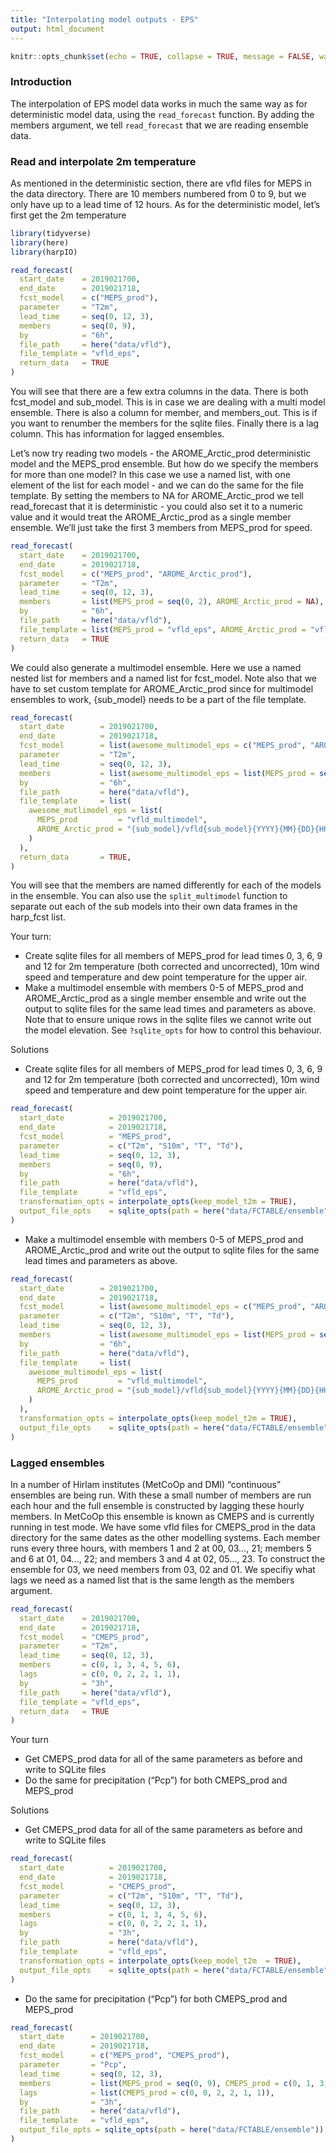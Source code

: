 ```yaml
---
title: "Interpolating model outputs - EPS"
output: html_document
---
```

  
```r
knitr::opts_chunk$set(echo = TRUE, collapse = TRUE, message = FALSE, warning = FALSE)
```

### Introduction
The interpolation of EPS model data works in much the same way as for deterministic model data, using the `read_forecast` function. By adding the members argument, we tell `read_forecast` that we are reading ensemble data. 


### Read and interpolate 2m temperature
As mentioned in the deterministic section, there are vfld files for MEPS in the data directory. There are 10 members numbered from 0 to 9, but we only have up to a lead time of 12 hours. As for the deterministic model, let's first get the 2m temperature
```r
library(tidyverse)
library(here)
library(harpIO)

read_forecast(
  start_date    = 2019021700,           
  end_date      = 2019021718,           
  fcst_model    = c("MEPS_prod"),  
  parameter     = "T2m",                
  lead_time     = seq(0, 12, 3), 
  members       = seq(0, 9), 
  by            = "6h",                
  file_path     = here("data/vfld"),    
  file_template = "vfld_eps",
  return_data   = TRUE                  
)
```

You will see that there are a few extra columns in the data. There is both fcst_model and sub_model. This is in case we are dealing with a multi model ensemble. There is also a column for member, and members_out. This is if you want to renumber the members for the sqlite files. Finally there is a lag column. This has information for lagged ensembles. 

Let's now try reading two models - the AROME_Arctic_prod deterministic model and the MEPS_prod ensemble. But how do we specify the members for more than one model? In this case we use a named list, with one element of the list for each model - and we can do the same for the file template. By setting the members to NA for AROME_Arctic_prod we tell read_forecast that it is deterministic - you could also set it to a numeric value and it would treat the AROME_Arctic_prod as a single member ensemble. We'll just take the first 3 members from MEPS_prod for speed. 
```r
read_forecast(
  start_date    = 2019021700,           
  end_date      = 2019021718,           
  fcst_model    = c("MEPS_prod", "AROME_Arctic_prod"),  
  parameter     = "T2m",                
  lead_time     = seq(0, 12, 3), 
  members       = list(MEPS_prod = seq(0, 2), AROME_Arctic_prod = NA), 
  by            = "6h",                
  file_path     = here("data/vfld"),    
  file_template = list(MEPS_prod = "vfld_eps", AROME_Arctic_prod = "vfld"),
  return_data   = TRUE                  
)
```

We could also generate a multimodel ensemble. Here we use a named nested list for members and a named list for fcst_model. Note also that we have to set custom template for AROME_Arctic_prod since for multimodel ensembles to work, {sub_model} needs to be a part of the file template. 
```r
read_forecast(
  start_date        = 2019021700,           
  end_date          = 2019021718,           
  fcst_model        = list(awesome_multimodel_eps = c("MEPS_prod", "AROME_Arctic_prod")),  
  parameter         = "T2m",                
  lead_time         = seq(0, 12, 3), 
  members           = list(awesome_multimodel_eps = list(MEPS_prod = seq(0, 2), AROME_Arctic_prod = 0)), 
  by                = "6h",                
  file_path         = here("data/vfld"),    
  file_template     = list(
    awesome_mutlimodel_eps = list(
      MEPS_prod         = "vfld_multimodel", 
      AROME_Arctic_prod = "{sub_model}/vfld{sub_model}{YYYY}{MM}{DD}{HH}{LDT2}"
    )
  ),
  return_data       = TRUE, 
)
```

You will see that the members are named differently for each of the models in the ensemble. You can also use the `split_multimodel` function to separate out each of the sub models into their own data frames in the harp_fcst list. 

Your turn:

* Create sqlite files for all members of MEPS_prod for lead times 0, 3, 6, 9 and 12 for 2m temperature (both corrected and uncorrected), 10m wind speed and temperature and dew point temperature for the upper air.
* Make a multimodel ensemble with members 0-5 of MEPS_prod and AROME_Arctic_prod as a single member ensemble and write out the output to sqlite files for the same lead times and parameters as above. Note that to ensure unique rows in the sqlite files we cannot write out the model elevation. See `?sqlite_opts` for how to control this behaviour.

Solutions

* Create sqlite files for all members of MEPS_prod for lead times 0, 3, 6, 9 and 12 for 2m temperature (both corrected and uncorrected), 10m wind speed and temperature and dew point temperature for the upper air.
```r
read_forecast(
  start_date          = 2019021700,           
  end_date            = 2019021718,           
  fcst_model          = "MEPS_prod",  
  parameter           = c("T2m", "S10m", "T", "Td"),                
  lead_time           = seq(0, 12, 3), 
  members             = seq(0, 9), 
  by                  = "6h",                
  file_path           = here("data/vfld"),    
  file_template       = "vfld_eps",
  transformation_opts = interpolate_opts(keep_model_t2m = TRUE),
  output_file_opts    = sqlite_opts(path = here("data/FCTABLE/ensemble"))
)
```

* Make a multimodel ensemble with members 0-5 of MEPS_prod and AROME_Arctic_prod and write out the output to sqlite files for the same lead times and parameters as above.
```r
read_forecast(
  start_date        = 2019021700,           
  end_date          = 2019021718,           
  fcst_model        = list(awesome_multimodel_eps = c("MEPS_prod", "AROME_Arctic_prod")),  
  parameter         = c("T2m", "S10m", "T", "Td"),                
  lead_time         = seq(0, 12, 3), 
  members           = list(awesome_multimodel_eps = list(MEPS_prod = seq(0, 2), AROME_Arctic_prod = 0)), 
  by                = "6h",                
  file_path         = here("data/vfld"),    
  file_template     = list(
    awesome_multimodel_eps = list(
      MEPS_prod         = "vfld_multimodel",
      AROME_Arctic_prod = "{sub_model}/vfld{sub_model}{YYYY}{MM}{DD}{HH}{LDT2}"
    )
  ),
  transformation_opts = interpolate_opts(keep_model_t2m = TRUE),
  output_file_opts    = sqlite_opts(path = here("data/FCTABLE/ensemble"), remove_model_elev = TRUE)
)
```


### Lagged ensembles
In a number of Hirlam institutes (MetCoOp and DMI) "continuous" ensembles are being run. With these a small number of members are run each hour and the full ensemble is constructed by lagging these hourly members. In MetCoOp this ensemble is known as CMEPS and is currently running in test mode. We have some vfld files for CMEPS_prod in the data directory for the same dates as the other modelling systems. Each member runs every three hours, with members 1 and 2 at 00, 03..., 21; members 5 and 6 at 01, 04..., 22; and members 3 and 4 at 02, 05..., 23. To construct the ensemble for 03, we need members from 03, 02 and 01. We specifiy what lags we need as a named list that is the same length as the members argument.
```r
read_forecast(
  start_date    = 2019021700,           
  end_date      = 2019021718,           
  fcst_model    = "CMEPS_prod", 
  parameter     = "T2m",                
  lead_time     = seq(0, 12, 3), 
  members       = c(0, 1, 3, 4, 5, 6),
  lags          = c(0, 0, 2, 2, 1, 1),
  by            = "3h",                
  file_path     = here("data/vfld"),    
  file_template = "vfld_eps",
  return_data   = TRUE                  
)
```

Your turn

* Get CMEPS_prod data for all of the same parameters as before and write to SQLite files 
* Do the same for precipitation ("Pcp") for both CMEPS_prod and MEPS_prod

Solutions

* Get CMEPS_prod data for all of the same parameters as before and write to SQLite files 
```r
read_forecast(
  start_date          = 2019021700,           
  end_date            = 2019021718,           
  fcst_model          = "CMEPS_prod", 
  parameter           = c("T2m", "S10m", "T", "Td"),                 
  lead_time           = seq(0, 12, 3), 
  members             = c(0, 1, 3, 4, 5, 6),
  lags                = c(0, 0, 2, 2, 1, 1),
  by                  = "3h",                
  file_path           = here("data/vfld"),    
  file_template       = "vfld_eps",
  transformation_opts = interpolate_opts(keep_model_t2m  = TRUE),
  output_file_opts    = sqlite_opts(path = here("data/FCTABLE/ensemble"))
)
```

 
* Do the same for precipitation ("Pcp") for both CMEPS_prod and MEPS_prod
```r
read_forecast(
  start_date      = 2019021700,           
  end_date        = 2019021718,           
  fcst_model      = c("MEPS_prod", "CMEPS_prod"), 
  parameter       = "Pcp",                 
  lead_time       = seq(0, 12, 3), 
  members         = list(MEPS_prod = seq(0, 9), CMEPS_prod = c(0, 1, 3, 4, 5, 6)),
  lags            = list(CMEPS_prod = c(0, 0, 2, 2, 1, 1)),
  by              = "3h",                
  file_path       = here("data/vfld"),    
  file_template   = "vfld_eps",
  output_file_opts = sqlite_opts(path = here("data/FCTABLE/ensemble")), 
)
```

